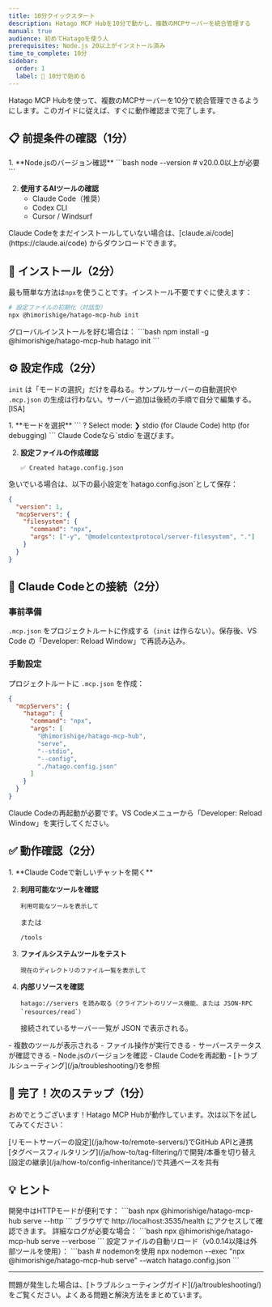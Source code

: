 ```yaml
---
title: 10分クイックスタート
description: Hatago MCP Hubを10分で動かし、複数のMCPサーバーを統合管理する
manual: true
audience: 初めてHatagoを使う人
prerequisites: Node.js 20以上がインストール済み
time_to_complete: 10分
sidebar:
  order: 1
  label: 🚀 10分で始める
---
```



Hatago MCP Hubを使って、複数のMCPサーバーを10分で統合管理できるようにします。このガイドに従えば、すぐに動作確認まで完了します。

## 📋 前提条件の確認（1分）

<Steps>
1. **Node.jsのバージョン確認**
   ```bash
   node --version  # v20.0.0以上が必要
   ```

2. **使用するAIツールの確認**
   - Claude Code（推奨）
   - Codex CLI
   - Cursor / Windsurf
  </Steps>

<Aside type="tip">
  Claude Codeをまだインストールしていない場合は、[claude.ai/code](https://claude.ai/code)
  からダウンロードできます。
</Aside>

## 🚀 インストール（2分）

最も簡単な方法は`npx`を使うことです。インストール不要ですぐに使えます：

```bash
# 設定ファイルの初期化（対話型）
npx @himorishige/hatago-mcp-hub init
```

<Aside type="note">
  グローバルインストールを好む場合は： ```bash npm install -g @himorishige/hatago-mcp-hub hatago
  init ```
</Aside>

## ⚙️ 設定作成（2分）

`init` は「モードの選択」だけを尋ねる。サンプルサーバーの自動選択や `.mcp.json` の生成は行わない。サーバー追加は後続の手順で自分で編集する。 [ISA]

<Steps>
1. **モードを選択**
   ```
   ? Select mode: 
   ❯ stdio (for Claude Code)
     http (for debugging)
   ```
   Claude Codeなら`stdio`を選びます。

2. **設定ファイルの作成確認**
   ```
   ✅ Created hatago.config.json
   ```
</Steps>

<Aside type="tip" title="最小設定例">
急いでいる場合は、以下の最小設定を`hatago.config.json`として保存：

```json
{
  "version": 1,
  "mcpServers": {
    "filesystem": {
      "command": "npx",
      "args": ["-y", "@modelcontextprotocol/server-filesystem", "."]
    }
  }
}
```

</Aside>

## 🔌 Claude Codeとの接続（2分）

### 事前準備

`.mcp.json` をプロジェクトルートに作成する（`init` は作らない）。保存後、VS Code の「Developer: Reload Window」で再読み込み。

### 手動設定

プロジェクトルートに `.mcp.json` を作成：

```json
{
  "mcpServers": {
    "hatago": {
      "command": "npx",
      "args": [
        "@himorishige/hatago-mcp-hub",
        "serve",
        "--stdio",
        "--config",
        "./hatago.config.json"
      ]
    }
  }
}
```

<Aside type="caution">
  Claude Codeの再起動が必要です。VS Codeメニューから「Developer: Reload Window」を実行してください。
</Aside>

## ✅ 動作確認（2分）

<Steps>
1. **Claude Codeで新しいチャットを開く**

2. **利用可能なツールを確認**

   ```
   利用可能なツールを表示して
   ```

   または

   ```
   /tools
   ```

3. **ファイルシステムツールをテスト**

   ```
   現在のディレクトリのファイル一覧を表示して
   ```

4. **内部リソースを確認**
   ```
   hatago://servers を読み取る（クライアントのリソース機能、または JSON-RPC `resources/read`）
   ```
   接続されているサーバー一覧が JSON で表示される。
</Steps>

<CardGrid>
  <Card title="✅ 成功の確認" icon="check">
    - 複数のツールが表示される - ファイル操作が実行できる - サーバーステータスが確認できる
  </Card>
  <Card title="❌ うまくいかない場合" icon="warning">
    - Node.jsのバージョンを確認 - Claude Codeを再起動 -
    [トラブルシューティング](/ja/troubleshooting/)を参照
  </Card>
</CardGrid>

## 🎉 完了！次のステップ（1分）

おめでとうございます！Hatago MCP Hubが動作しています。次は以下を試してみてください：

<CardGrid stagger>
  <Card title="GitHubサーバーを追加" icon="github">
    [リモートサーバーの設定](/ja/how-to/remote-servers/)でGitHub APIと連携
  </Card>
  <Card title="環境ごとに設定を分ける" icon="setting">
    [タグベースフィルタリング](/ja/how-to/tag-filtering/)で開発/本番を切り替え
  </Card>
  <Card title="チームで共有" icon="group">
    [設定の継承](/ja/how-to/config-inheritance/)で共通ベースを共有
  </Card>
</CardGrid>

## 💡 ヒント

<Tabs>
  <TabItem label="HTTPモードでデバッグ">
    開発中はHTTPモードが便利です： ```bash npx @himorishige/hatago-mcp-hub serve --http ```
    ブラウザで http://localhost:3535/health にアクセスして確認できます。
  </TabItem>
  <TabItem label="ログレベルを変更">
    詳細なログが必要な場合： ```bash npx @himorishige/hatago-mcp-hub serve --verbose ```
  </TabItem>
  <TabItem label="設定の自動リロード">
    設定ファイルの自動リロード（v0.0.14以降は外部ツールを使用）： 
    ```bash 
    # nodemonを使用
    npx nodemon --exec "npx @himorishige/hatago-mcp-hub serve" --watch hatago.config.json 
    ```
  </TabItem>
</Tabs>

---

<Aside type="tip" title="困ったときは">
  問題が発生した場合は、[トラブルシューティングガイド](/ja/troubleshooting/)をご覧ください。よくある問題と解決方法をまとめています。
</Aside>

